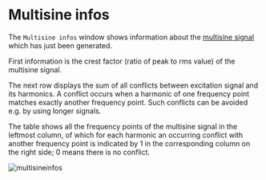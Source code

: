 # Multisine infos

The ``Multisine infos`` window shows information about the [multisine signal](/en/help/edit/multisine-generator) which has just been generated.

First information is the crest factor (ratio of peak to rms value) of the multisine signal.

The next row displays the sum of all conflicts between excitation signal and its harmonics. A conflict occurs when a harmonic of one frequency point matches exactly another frequency point. Such conflicts can be avoided e.g. by using longer signals.

The table shows all the frequency points of the multisine signal in the leftmost column, of which for each harmonic an occurring conflict with another frequency point is indicated by 1 in the corresponding column on the right side; 0 means there is no conflict.

![multisineinfos](/multisineinfos.gif)
